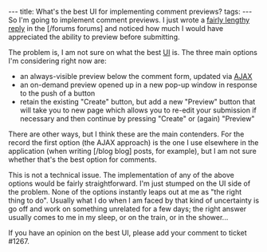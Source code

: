 ---
title: What's the best UI for implementing comment previews?
tags:
---
So I'm going to implement comment previews. I just wrote a [https://wincent.com/forums/winswitch/topics/339#comment_4402 fairly lengthy reply] in the [/forums forums] and noticed how much I would have appreciated the ability to preview before submitting.

The problem is, I am not sure on what the best [[UI]] is. The three main options I'm considering right now are:

* an always-visible preview below the comment form, updated via [[AJAX]]
* an on-demand preview opened up in a new pop-up window in response to the push of a button
* retain the existing "Create" button, but add a new "Preview" button that will take you to new page which allows you to re-edit your submission if necessary and then continue by pressing "Create" or (again) "Preview"

There are other ways, but I think these are the main contenders. For the record the first option (the AJAX approach) is the one I use elsewhere in the application (when writing [/blog blog] posts, for example), but I am not sure whether that's the best option for comments.

This is not a technical issue. The implementation of any of the above options would be fairly straightforward. I'm just stumped on the UI side of the problem. None of the options instantly leaps out at me as "the right thing to do". Usually what I do when I am faced by that kind of uncertainty is go off and work on something unrelated for a few days; the right answer usually comes to me in my sleep, or on the train, or in the shower...

If you have an opinion on the best UI, please add your comment to ticket #1267.
